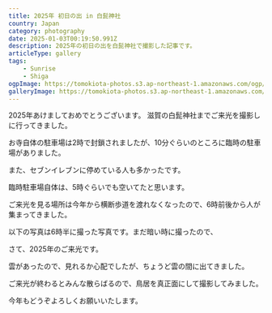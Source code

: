 ```yaml
---
title: 2025年 初日の出 in 白髭神社
country: Japan
category: photography
date: 2025-01-03T00:19:50.991Z
description: 2025年の初日の出を白髭神社で撮影した記事です。
articleType: gallery
tags:
    - Sunrise
    - Shiga
ogpImage: https://tomokiota-photos.s3.ap-northeast-1.amazonaws.com/ogp/happy-new-year-2025.png
galleryImage: https://tomokiota-photos.s3.ap-northeast-1.amazonaws.com/2024/happy-new-year/083A5193-3.jpg
---
```


2025年あけましておめでとうございます。
滋賀の白髭神社までご来光を撮影しに行ってきました。

お寺自体の駐車場は2時で封鎖されましたが、10分ぐらいのところに臨時の駐車場がありました。

また、セブンイレブンに停めている人も多かったです。

臨時駐車場自体は、5時ぐらいでも空いてたと思います。

ご来光を見る場所は今年から横断歩道を渡れなくなったので、6時前後から人が集まってきました。

以下の写真は6時半に撮った写真です。まだ暗い時に撮ったので、

<BlogImage src="https://tomokiota-photos.s3.ap-northeast-1.amazonaws.com/2024/happy-new-year/ALP05063-2.jpg" width={1000} priority/>

<BlogImage src="https://tomokiota-photos.s3.ap-northeast-1.amazonaws.com/2024/happy-new-year/083A5111.jpg" width={600} priority/>

さて、2025年のご来光です。

<BlogImage src="https://tomokiota-photos.s3.ap-northeast-1.amazonaws.com/2024/happy-new-year/ALP05135-2.jpg" width={1000} />

雲があったので、見れるか心配でしたが、ちょうど雲の間に出てきました。

<BlogImage src="https://tomokiota-photos.s3.ap-northeast-1.amazonaws.com/2024/happy-new-year/083A5193-3.jpg" width={1000} />

ご来光が終わるとみんな散らばるので、鳥居を真正面にして撮影してみました。

<BlogImage src="https://tomokiota-photos.s3.ap-northeast-1.amazonaws.com/2024/happy-new-year/ALP05183.jpg" width={500} />

<BlogImage src="https://tomokiota-photos.s3.ap-northeast-1.amazonaws.com/2024/happy-new-year/ALP05178.jpg" width={1000} />

今年もどうぞよろしくお願いいたします。
